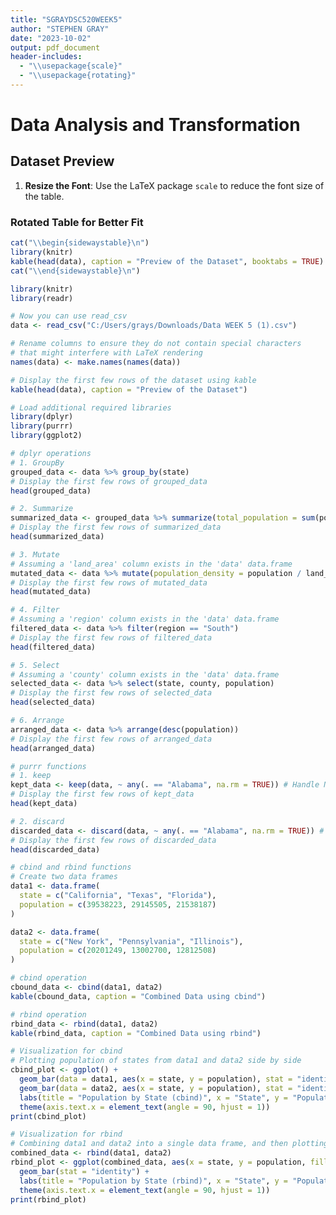 ---
title: "SGRAYDSC520WEEK5"
author: "STEPHEN GRAY"
date: "2023-10-02"
output: pdf_document
header-includes:
  - "\\usepackage{scale}"
  - "\\usepackage{rotating}"
---

# Data Analysis and Transformation

## Dataset Preview

1. **Resize the Font**: Use the LaTeX package `scale` to reduce the font size of the table.

### Rotated Table for Better Fit

```{r, echo=FALSE, results='asis'}
cat("\\begin{sidewaystable}\n")
library(knitr)
kable(head(data), caption = "Preview of the Dataset", booktabs = TRUE)
cat("\\end{sidewaystable}\n")
```

```{r setup, include=FALSE}
library(knitr)
library(readr)
```

```{r}
# Now you can use read_csv
data <- read_csv("C:/Users/grays/Downloads/Data WEEK 5 (1).csv")

# Rename columns to ensure they do not contain special characters 
# that might interfere with LaTeX rendering
names(data) <- make.names(names(data))

# Display the first few rows of the dataset using kable
kable(head(data), caption = "Preview of the Dataset")
```


```{r}
# Load additional required libraries
library(dplyr)
library(purrr)
library(ggplot2)

# dplyr operations
# 1. GroupBy
grouped_data <- data %>% group_by(state)
# Display the first few rows of grouped_data
head(grouped_data)

# 2. Summarize
summarized_data <- grouped_data %>% summarize(total_population = sum(population, na.rm = TRUE))
# Display the first few rows of summarized_data
head(summarized_data)

# 3. Mutate
# Assuming a 'land_area' column exists in the 'data' data.frame
mutated_data <- data %>% mutate(population_density = population / land_area)
# Display the first few rows of mutated_data
head(mutated_data)

# 4. Filter
# Assuming a 'region' column exists in the 'data' data.frame
filtered_data <- data %>% filter(region == "South")
# Display the first few rows of filtered_data
head(filtered_data)

# 5. Select
# Assuming a 'county' column exists in the 'data' data.frame
selected_data <- data %>% select(state, county, population)
# Display the first few rows of selected_data
head(selected_data)

# 6. Arrange
arranged_data <- data %>% arrange(desc(population))
# Display the first few rows of arranged_data
head(arranged_data)

# purrr functions
# 1. keep
kept_data <- keep(data, ~ any(. == "Alabama", na.rm = TRUE)) # Handle NA values
# Display the first few rows of kept_data
head(kept_data)

# 2. discard
discarded_data <- discard(data, ~ any(. == "Alabama", na.rm = TRUE)) # Handle NA values
# Display the first few rows of discarded_data
head(discarded_data)
```


```{r}
# cbind and rbind functions
# Create two data frames
data1 <- data.frame(
  state = c("California", "Texas", "Florida"),
  population = c(39538223, 29145505, 21538187)
)

data2 <- data.frame(
  state = c("New York", "Pennsylvania", "Illinois"),
  population = c(20201249, 13002700, 12812508)
)

# cbind operation
cbound_data <- cbind(data1, data2)
kable(cbound_data, caption = "Combined Data using cbind")

# rbind operation
rbind_data <- rbind(data1, data2)
kable(rbind_data, caption = "Combined Data using rbind")

# Visualization for cbind
# Plotting population of states from data1 and data2 side by side
cbind_plot <- ggplot() +
  geom_bar(data = data1, aes(x = state, y = population), stat = "identity", fill = "blue", alpha = 0.5) +
  geom_bar(data = data2, aes(x = state, y = population), stat = "identity", fill = "red", alpha = 0.5) +
  labs(title = "Population by State (cbind)", x = "State", y = "Population") +
  theme(axis.text.x = element_text(angle = 90, hjust = 1))
print(cbind_plot)

# Visualization for rbind
# Combining data1 and data2 into a single data frame, and then plotting
combined_data <- rbind(data1, data2)
rbind_plot <- ggplot(combined_data, aes(x = state, y = population, fill = state)) +
  geom_bar(stat = "identity") +
  labs(title = "Population by State (rbind)", x = "State", y = "Population") +
  theme(axis.text.x = element_text(angle = 90, hjust = 1))
print(rbind_plot)
```

